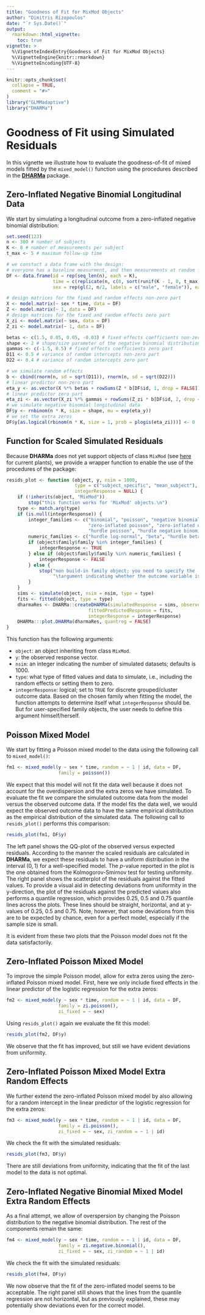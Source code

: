 ---
title: "Goodness of Fit for MixMod Objects"
author: "Dimitris Rizopoulos"
date: "`r Sys.Date()`"
output:
  rmarkdown::html_vignette:
    toc: true
vignette: >
  %\VignetteIndexEntry{Goodness of Fit for MixMod Objects}
  %\VignetteEngine{knitr::rmarkdown}
  %\VignetteEncoding{UTF-8}
---

```{r, setup, include = FALSE, message = FALSE, warning = FALSE}
knitr::opts_chunk$set(
  collapse = TRUE,
  comment = "#>"
)
library("GLMMadaptive")
library("DHARMa")
```

# Goodness of Fit using Simulated Residuals
In this vignette we illustrate how to evaluate the goodness-of-fit of mixed models fitted
by the `mixed_model()` function using the procedures described in the
[**DHARMa**](https://cran.r-project.org/package=DHARMa) package. 

## Zero-Inflated Negative Binomial Longitudinal Data
We start by simulating a longitudinal outcome from a zero-inflated negative binomial 
distribution:
```{r, simulate_data}
set.seed(123)
n <- 300 # number of subjects
K <- 8 # number of measurements per subject
t_max <- 5 # maximum follow-up time

# we constuct a data frame with the design: 
# everyone has a baseline measurment, and then measurements at random follow-up times
DF <- data.frame(id = rep(seq_len(n), each = K),
                 time = c(replicate(n, c(0, sort(runif(K - 1, 0, t_max))))),
                 sex = rep(gl(2, n/2, labels = c("male", "female")), each = K))

# design matrices for the fixed and random effects non-zero part
X <- model.matrix(~ sex * time, data = DF)
Z <- model.matrix(~ 1, data = DF)
# design matrices for the fixed and random effects zero part
X_zi <- model.matrix(~ sex, data = DF)
Z_zi <- model.matrix(~ 1, data = DF)

betas <- c(1.5, 0.05, 0.05, -0.03) # fixed effects coefficients non-zero part
shape <- 2 # shape/size parameter of the negative binomial distribution
gammas <- c(-1.5, 0.5) # fixed effects coefficients zero part
D11 <- 0.5 # variance of random intercepts non-zero part
D22 <- 0.4 # variance of random intercepts zero part

# we simulate random effects
b <- cbind(rnorm(n, sd = sqrt(D11)), rnorm(n, sd = sqrt(D22)))
# linear predictor non-zero part
eta_y <- as.vector(X %*% betas + rowSums(Z * b[DF$id, 1, drop = FALSE]))
# linear predictor zero part
eta_zi <- as.vector(X_zi %*% gammas + rowSums(Z_zi * b[DF$id, 2, drop = FALSE]))
# we simulate negative binomial longitudinal data
DF$y <- rnbinom(n * K, size = shape, mu = exp(eta_y))
# we set the extra zeros
DF$y[as.logical(rbinom(n * K, size = 1, prob = plogis(eta_zi)))] <- 0
```

## Function for Scaled Simulated Residuals
Because **DHARMa** does not yet support objects of class `MixMod` (see 
[here](https://github.com/florianhartig/DHARMa/issues/96) for current plants), we provide 
a wrapper function to enable the use of the procedures of the package:
```{r, resids_plot_fun}
resids_plot <- function (object, y, nsim = 1000,
                         type = c("subject_specific", "mean_subject"),
                         integerResponse = NULL) {
    if (!inherits(object, "MixMod"))
        stop("this function works for 'MixMod' objects.\n")
    type <- match.arg(type)
    if (is.null(integerResponse)) {
        integer_families <- c("binomial", "poisson", "negative binomial",
                              "zero-inflated poisson", "zero-inflated negative binomial", 
                              "hurdle poisson", "hurdle negative binomial")
        numeric_families <- c("hurdle log-normal", "beta", "hurdle beta")
        if (object$family$family %in% integer_families) {
            integerResponse <- TRUE
        } else if (object$family$family %in% numeric_families) {
            integerResponse <- FALSE
        } else {
            stop("non build-in family object; you need to specify the 'integerResponse',\n",
                 "\targument indicating whether the outcome variable is integer or not.\n")
        }
    }
    sims <- simulate(object, nsim = nsim, type = type)
    fits <- fitted(object, type = type)
    dharmaRes <- DHARMa::createDHARMa(simulatedResponse = sims, observedResponse = y, 
                              fittedPredictedResponse = fits, 
                              integerResponse = integerResponse)
    DHARMa:::plot.DHARMa(dharmaRes, quantreg = FALSE)
}
```

This function has the following arguments:

- `object`: an object inheriting from class `MixMod`.
- `y`: the observed response vector.
- `nsim`: an integer indicating the number of simulated datasets; defaults is 1000.
- `type`: what type of fitted values and data to simulate, i.e., including the random 
effects or setting them to zero.
- `integerResponse`: logical; set to `TRUE` for discrete grouped/cluster outcome data. 
Based on the chosen family when fitting the model, the function attempts to determine 
itself what `integerResponse` should be. But for user-specified family objects, the user
needs to define this argument himself/herself.

## Poisson Mixed Model
We start by fitting a Poisson mixed model to the data using the following call to 
`mixed_model()`:
```{r, poisson_mixed_model}
fm1 <- mixed_model(y ~ sex * time, random = ~ 1 | id, data = DF,
                   family = poisson())
```

We expect that this model will not fit the data well because it does not account for the
overdispersion and the extra zeros we have simulated. To evaluate the fit we compare the 
simulated outcome data from the model versus the observed outcome data. If 
the model fits the data well, we would expect the observed outcome data to have the same
empirical distribution as the empirical distribution of the simulated data. The following
call to `resids_plot()` performs this comparison:
```{r, poisson_mixed_model_GoF, fig.align = "center", fig.width = 8.5, fig.height = 7.5}
resids_plot(fm1, DF$y)
```

The left panel shows the QQ-plot of the observed versus expected residuals. According to 
the manner the scaled residuals are calculated in **DHARMa**, we expect these residuals to
have a uniform distribution in the interval $(0, 1)$ for a well-specified model. The 
$p$-value reported in the plot is the one obtained from the Kolmogorov-Smirnov test for 
testing uniformity. The right panel shows the scatterplot of the residuals against the 
fitted values. To provide a visual aid in detecting deviations from uniformity in the 
y-direction, the plot of the residuals against the predicted values also performs a 
quantile regression, which provides 0.25, 0.5 and 0.75 quantile lines across the plots. 
These lines should be straight, horizontal, and at y-values of 0.25, 0.5 and 0.75. Note, 
however, that some deviations from this are to be expected by chance, even for a perfect 
model, especially if the sample size is small. 

It is evident from these two plots that the Poisson model does not fit the data 
satisfactorily.

## Zero-Inflated Poisson Mixed Model
To improve the simple Poisson model, allow for extra zeros using the zero-inflated Poisson 
mixed model. First, here we only include fixed effects in the linear predictor of the
logistic regression for the extra zeros:
```{r, zi_poisson_mixed_model}
fm2 <- mixed_model(y ~ sex * time, random = ~ 1 | id, data = DF,
                   family = zi.poisson(), 
                   zi_fixed = ~ sex)
```

Using `resids_plot()` again we evaluate the fit this model:
```{r, zi_poisson_mixed_model_GoF, fig.align = "center", fig.width = 8.5, fig.height = 7.5}
resids_plot(fm2, DF$y)
```

We observe that the fit has improved, but still we have evident deviations from 
uniformity.

## Zero-Inflated Poisson Mixed Model Extra Random Effects
We further extend the zero-inflated Poisson mixed model by also allowing for a random 
intercept in the linear predictor of the logistic regression for the extra zeros:
```{r, zi_poisson_mixed_model2}
fm3 <- mixed_model(y ~ sex * time, random = ~ 1 | id, data = DF,
                   family = zi.poisson(), 
                   zi_fixed = ~ sex, zi_random = ~ 1 | id)
```

We check the fit with the simulated residuals:
```{r, zi_poisson_mixed_model2_GoF, fig.align = "center", fig.width = 8.5, fig.height = 7.5}
resids_plot(fm3, DF$y)
```

There are still deviations from uniformity, indicating that the fit of the last model to 
the data is not optimal.

## Zero-Inflated Negative Binomial Mixed Model Extra Random Effects
As a final attempt, we allow of overspersion by changing the Poisson distribution to the
negative binomial distribution. The rest of the components remain the same:
```{r, zi_NB_mixed_model}
fm4 <- mixed_model(y ~ sex * time, random = ~ 1 | id, data = DF,
                   family = zi.negative.binomial(), 
                   zi_fixed = ~ sex, zi_random = ~ 1 | id)
```

We check the fit with the simulated residuals:
```{r, zi_NB_mixed_model_GoF, fig.align = "center", fig.width = 8.5, fig.height = 7.5}
resids_plot(fm4, DF$y)
```

We now observe that the fit of the zero-inflated model seems to be acceptable. The right
panel still shows that the lines from the quantile regression are not horizontal, but as 
previously explained, these may potentially show deviations even for the correct model.
